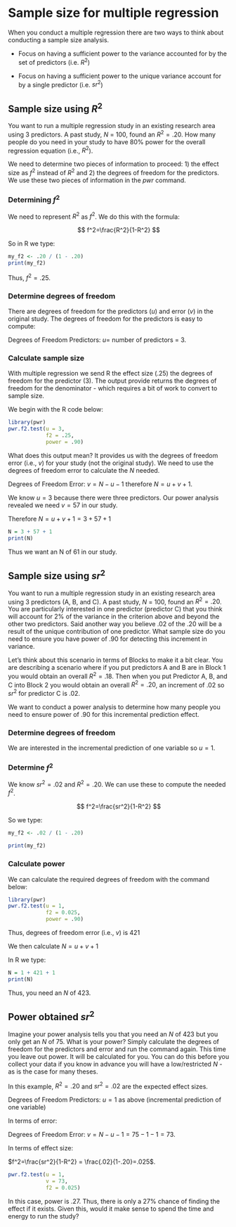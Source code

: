 # Sample size for multiple regression

When you conduct a multiple regression there are two ways to think about conducting a sample size analysis.

* Focus on having a sufficient power to the variance accounted for by the set of predictors (i.e. $R^2$)

* Focus on having a sufficient power to the unique variance account for by a single predictor  (i.e. $sr^2$)


## Sample size using $R^2$

You want to run a multiple regression study in an existing research area using 3 predictors.  A past study, $N$ = 100, found an $R^2=.20$. How many people do you need in your study to have 80% power for the overall regression equation (i.e., $R^2$).

We need to determine two pieces of information to proceed: 1) the effect size as $f^2$ instead of $R^2$ and 2) the degrees of freedom for the predictors. We use these two pieces of information in the *pwr* command.

### Determining $f^2$

We need to represent $R^2$ as $f^2$. We do this with the formula:


$$
f^2=\frac{R^2}{1-R^2}
$$

So in R we type:

```r
my_f2 <- .20 / (1 - .20)
print(my_f2)
```

Thus, $f^2=.25$.

### Determine degrees of freedom

There are degrees of freedom for the predictors ($u$) and error ($v$) in the original study. The degrees of freedom for the predictors is easy to compute:

Degrees of Freedom Predictors: $u =$ number of predictors = 3.

### Calculate sample size

With multiple regression we send R the effect size (.25) the degrees of freedom for the predictor (3). The output provide returns the degrees of freedom for the denominator - which requires a bit of work to convert to sample size. 

We begin with the R code below:

```r
library(pwr)
pwr.f2.test(u = 3,
            f2 = .25,
            power = .90)
```

What does this output mean? It provides us with the degrees of freedom error (i.e., $v$) for your study (not the original study). We need to use the degrees of freedom error to calculate the $N$ needed.

Degrees of Freedom Error: $v = N - u - 1$ therefore $N = u + v + 1$.

We know $u = 3$ because there were three predictors. Our power analysis revealed we need $v = 57$ in our study.

Therefore $N = u + v + 1 = 3 + 57 + 1$

```r
N = 3 + 57 + 1
print(N)
```

Thus we want an N of 61 in our study.

## Sample size using $sr^2$

You want to run a multiple regression study in an existing research area using 3 predictors (A, B, and C).  A past study, $N$ = 100, found an $R^2=.20$. You are particularly interested in one predictor (predictor C) that you think will account for 2% of the variance in the criterion above and beyond the other two predictors. Said another way you believe .02 of the .20 will be a result of the unique contribution of one predictor. What sample size do you need to ensure you have power of .90 for detecting this increment in variance.

Let's think about this scenario in terms of Blocks to make it a bit clear. You are describing a scenario where if you put predictors A and B are in Block 1 you would obtain an overall $R^2 = .18$. Then when you put Predictor A, B, and C into Block 2 you would obtain an overall $R^2 = .20$, an increment of .02 so $sr^2$ for predictor C is .02. 

We want to conduct a power analysis to determine how many people you need to ensure power of .90 for this incremental prediction effect.

### Determine degrees of freedom

We are interested in the incremental prediction of one variable so $u = 1$.

### Determine $f^2$

We know $sr^2=.02$ and $R^2  = .20$. We can use these to compute the needed $f^2$.

$$
f^2=\frac{sr^2}{1-R^2}
$$

So we type:

```r
my_f2 <- .02 / (1 - .20)

print(my_f2)
```

### Calculate power

We can calculate the required degrees of freedom with the command below:

```r
library(pwr)
pwr.f2.test(u = 1,
            f2 = 0.025,
            power = .90)
```

Thus, degrees of freedom error (i.e., $v$) is 421

We then calculate $N = u + v + 1$

In R we type:

```r
N = 1 + 421 + 1
print(N)
```

Thus, you need an $N$ of 423.


## Power obtained $sr^2$

Imagine your power analysis tells you that you need an $N$ of 423 but you only get an $N$ of 75. What is your power? Simply calculate the degrees of freedom for the predictors and error and run the command again. This time you leave out power. It will be calculated for you. You can do this before you collect your data if you know in advance you will have a low/restricted $N$ - as is the case for many theses.

In this example, $R^2=.20$ and $sr^2=.02$ are the expected effect sizes.

Degrees of Freedom Predictors: $u = 1$ as above (incremental prediction of one variable)

In terms of error:

Degrees of Freedom Error: $v = N - u - 1 = 75 - 1 - 1 = 73$.

In terms of effect size:

$f^2=\frac{sr^2}{1-R^2} = \frac{.02}{1-.20}=.025$. 


```r
pwr.f2.test(u = 1,
            v = 73,
            f2 = 0.025)
```

In this case, power is .27. Thus, there is only a 27% chance of finding the effect if it exists. Given this, would it make sense to spend the time and energy to run the study?


